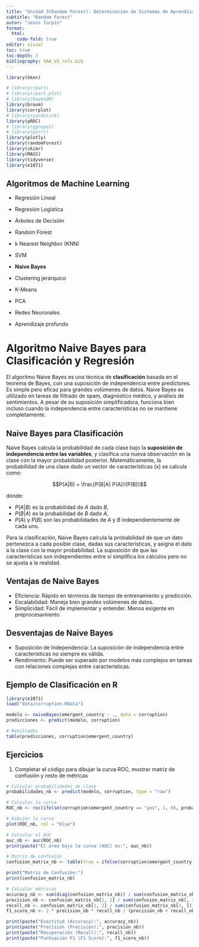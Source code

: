 ```yaml
---
title: "Unidad 3(Random Forest): Determinación de Sistemas de Aprendizaje automático"
subtitle: "Random Forest"
autor: "Jesús Turpín"
format:
  html:
    code-fold: true
editor: visual
toc: true
toc-depth: 3
bibliography: SAA_U3_refs.bib
---
```


```r
library(kknn)

# library(rpart)
# library(rpart.plot)
# library(bayesQR)
library(broom)
library(corrplot)
# library(yardstick)
library(pROC)
# library(ggrepel)
# library(purrr)
library(plotly)
library(randomForest)
library(skimr)
library(MASS)
library(tidyverse)
library(e1071)
```

## Algoritmos de Machine Learning

-   Regresión Lineal

-   Regresión Logística

-   Árboles de Decisión

-   Random Forest

-   k Nearest Neighbor (KNN)

-   SVM

-   **Naive Bayes**

-   Clustering jerárquico

-   K-Means

-   PCA

-   Redes Neuronales

-   Aprendizaje profundo

# Algoritmo Naive Bayes para Clasificación y Regresión

El algoritmo Naive Bayes es una técnica de **clasificación** basada en el teorema de Bayes, con una suposición de independencia entre predictores. Es simple pero eficaz para grandes volúmenes de datos. Naive Bayes es utilizado en tareas de filtrado de spam, diagnóstico médico, y análisis de sentimientos. A pesar de su suposición simplificadora, funciona bien incluso cuando la independencia entre características no se mantiene completamente.

## Naive Bayes para Clasificación

Naive Bayes calcula la probabilidad de cada clase bajo la **suposición de independencia entre las variables**, y clasifica una nueva observación en la clase con la mayor probabilidad posterior. Matemáticamente, la probabilidad de una clase dado un vector de características (x) se calcula como:

$$P(A|B) = \frac{P(B|A) P(A)}{P(B)}$$

donde:

-   $P(A|B)$ es la probabilidad de $A$ dado $B$,
-   $P(B|A)$ es la probabilidad de $B$ dado $A$,
-   $P(A)$ y $P(B)$ son las probabilidades de $A$ y $B$ independientemente de cada uno.

Para la clasificación, Naive Bayes calcula la probabilidad de que un dato pertenezca a cada posible clase, dadas sus características, y asigna el dato a la clase con la mayor probabilidad. La suposición de que las características son independientes entre sí simplifica los cálculos pero no se ajusta a la realidad.

## Ventajas de Naive Bayes

-   Eficiencia: Rápido en términos de tiempo de entrenamiento y predicción.
-   Escalabilidad: Maneja bien grandes volúmenes de datos.
-   Simplicidad: Fácil de implementar y entender. Menos exigente en preprocesamiento

## Desventajas de Naive Bayes

-   Suposición de Independencia: La suposición de independencia entre características no siempre es válida.
-   Rendimiento: Puede ser superado por modelos más complejos en tareas con relaciones complejas entre características.

## Ejemplo de Clasificación en R

```r
library(e1071)
load("data/corruption.RData")

modelo <- naiveBayes(emergent_country ~ ., data = corruption)
predicciones <- predict(modelo, corruption)

# Resultados
table(predicciones, corruption$emergent_country)
```

## Ejercicios

1.  Completar el código para dibujar la curva ROC, mostrar matriz de confusión y resto de métricas

```r
# Calcular probabilidades de clase
probabilidades_nb <- predict(modelo, corruption, type = "raw")

# Calcular la curva 
ROC_nb <- roc(ifelse(corruption$emergent_country == "yes", 1, 0), probabilidades_nb[, 2])

# Dibujar la curva 
plot(ROC_nb, col = "blue")

# Calcular el AUC
auc_nb <- auc(ROC_nb)
print(paste("El área bajo la curva (AUC) es:", auc_nb))

# Matriz de confusión
confusion_matrix_nb <- table(true = ifelse(corruption$emergent_country == "yes", 1, 0), predicted = as.numeric(predicciones))

print("Matriz de Confusión:")
print(confusion_matrix_nb)

# Calcular métricas
accuracy_nb <- sum(diag(confusion_matrix_nb)) / sum(confusion_matrix_nb)
precision_nb <- confusion_matrix_nb[2, 2] / sum(confusion_matrix_nb[, 2])
recall_nb <- confusion_matrix_nb[2, 2] / sum(confusion_matrix_nb[2, ])
f1_score_nb <- 2 * precision_nb * recall_nb / (precision_nb + recall_nb)

print(paste("Exactitud (Accuracy):", accuracy_nb))
print(paste("Precisión (Precision):", precision_nb))
print(paste("Recuperación (Recall):", recall_nb))
print(paste("Puntuación F1 (F1 Score):", f1_score_nb))

```

